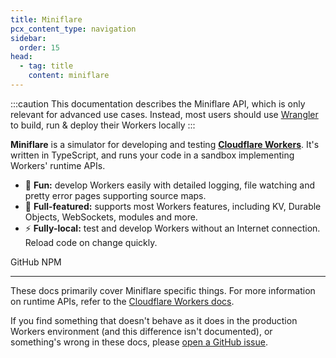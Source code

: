 ```yaml
---
title: Miniflare
pcx_content_type: navigation
sidebar:
  order: 15
head:
  - tag: title
    content: miniflare
---
```



:::caution
This documentation describes the Miniflare API, which is only relevant for advanced use cases. Instead, most users should use [Wrangler](/workers/wrangler) to build, run & deploy their Workers locally
:::

**Miniflare** is a simulator for developing and testing
[**Cloudflare Workers**](https://workers.cloudflare.com/). It's written in
TypeScript, and runs your code in a sandbox implementing Workers' runtime APIs.

- 🎉 **Fun:** develop Workers easily with detailed logging, file watching and
  pretty error pages supporting source maps.
- 🔋 **Full-featured:** supports most Workers features, including KV, Durable
  Objects, WebSockets, modules and more.
- ⚡ **Fully-local:** test and develop Workers without an Internet connection.
  Reload code on change quickly.

<LinkButton href="https://github.com/cloudflare/workers-sdk/tree/main/packages/miniflare">
	GitHub
</LinkButton>
<LinkButton variant="secondary" href="https://npmjs.com/package/miniflare">
	NPM
</LinkButton>

---

These docs primarily cover Miniflare specific things. For more information on
runtime APIs, refer to the
[Cloudflare Workers docs](/workers).

If you find something that doesn't behave as it does in the production Workers
environment (and this difference isn't documented), or something's wrong in
these docs, please
[open a GitHub issue](https://github.com/cloudflare/workers-sdk/issues/new/choose).

<DirectoryListing descriptions />
